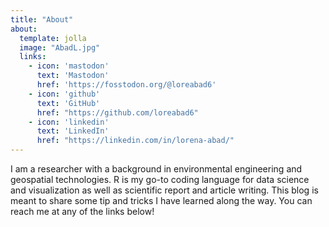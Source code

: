 ```yaml
---
title: "About"
about:
  template: jolla
  image: "AbadL.jpg"
  links:
    - icon: 'mastodon'
      text: 'Mastodon'
      href: 'https://fosstodon.org/@loreabad6'
    - icon: 'github'
      text: 'GitHub'
      href: "https://github.com/loreabad6"
    - icon: 'linkedin'
      text: 'LinkedIn'
      href: "https://linkedin.com/in/lorena-abad/"
---
```


I am a researcher with a background in environmental engineering and geospatial technologies. R is my go-to coding language for data science and visualization as well as scientific report and article writing. This blog is meant to share some tip and tricks I have learned along the way. You can reach me at any of the links below!
